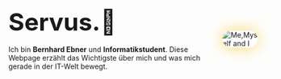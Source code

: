 <link rel="prefetch" href="/me_memoji.png" />

<div class="img_container" style="display: flex; align-items: center; width:100%">
    <p style="fontSize: [4, 6, 7]; text-align: left; margin-right:25px;">
    <b style="font-size: 5vw;">Servus.👋 </b><br></br>
    Ich bin <b>Bernhard Ebner</b> und <b>Informatikstudent</b>.
    Diese Webpage erzählt das Wichtigste über mich und was mich gerade in der IT-Welt bewegt.
</p>
<img alt="Me,Myself and I" src="/me_memoji.png"
           loading="lazy"
           style="height:auto;
                  max-width:40%;
                  	box-shadow: 0px 0px 30px #ffd665;
                  	border-radius: 20px;
                  	margin-right:10px;
                                    "/>
</div>

